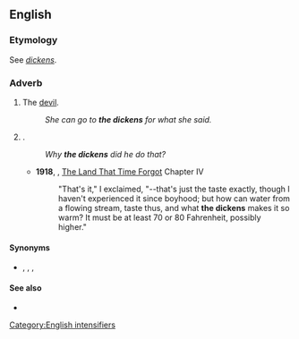 ==English==

===Etymology===
See ''[[dickens]]''.

===Adverb===
{{en-interj|head=[[the]] [[dickens]]}}

# {{lb|en|euphemistic}} The [[devil]].
#: ''She can go to '''the dickens''' for what she said.''
# {{non-gloss definition|Used as an intensifier}}.
#: ''Why '''the dickens''' did he do that?''
#* '''1918''', {{w|Edgar Rice Burroughs}}, [[w:The Land That Time Forgot (novel)|The Land That Time Forgot]] Chapter IV
#*: "That's it," I exclaimed, "--that's just the taste exactly, though I haven't experienced it since boyhood; but how can water from a flowing stream, taste thus, and what '''the dickens''' makes it so warm? It must be at least 70 or 80 Fahrenheit, possibly higher."

====Synonyms====
* {{sense|intensifier}} {{l|en|on earth}}, {{l|en|the hell}}, {{l|en|the devil}}, {{l|en|the heck}}

====See also====
* {{l|en|Dickensian}}

[[Category:English intensifiers]]